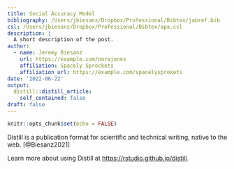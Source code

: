 ```yaml
---
title: Social Accuracy Model
bibliography: /Users/jbiesanz/Dropbox/Professional/Bibtex/jabref.bib
csl: /Users/jbiesanz/Dropbox/Professional/Bibtex/apa.csl
description: |
  A short description of the post.
author:
  - name: Jeremy Biesanz 
    url: https://example.com/norajones
    affiliation: Spacely Sprockets
    affiliation_url: https://example.com/spacelysprokets
date: '2022-06-22'
output:
  distill::distill_article:
    self_contained: false
draft: false
---
```


```r
knitr::opts_chunk$set(echo = FALSE)
```

Distill is a publication format for scientific and technical writing, native to the web. [@Biesanz2021]

Learn more about using Distill at <https://rstudio.github.io/distill>.
